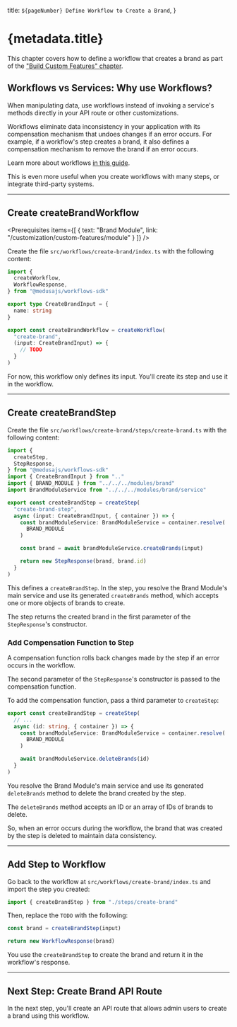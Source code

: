 
  title: `${pageNumber} Define Workflow to Create a Brand`,
}

# {metadata.title}

<Note title="Example Chapter">

This chapter covers how to define a workflow that creates a brand as part of the ["Build Custom Features" chapter](../page.mdx).

</Note>

## Workflows vs Services: Why use Workflows?

When manipulating data, use workflows instead of invoking a service's methods directly in your API route or other customizations.

Workflows eliminate data inconsistency in your application with its compensation mechanism that undoes changes if an error occurs. For example, if a workflow's step creates a brand, it also defines a compensation mechanism to remove the brand if an error occurs.

<Note>

Learn more about workflows [in this guide](../../../basics/workflows/page.mdx).

</Note>

This is even more useful when you create workflows with many steps, or integrate third-party systems.

---

## Create createBrandWorkflow

<Prerequisites
  items={[
    {
      text: "Brand Module",
      link: "/customization/custom-features/module"
    }
  ]}
/>

Create the file `src/workflows/create-brand/index.ts` with the following content:

```ts
import {
  createWorkflow,
  WorkflowResponse,
} from "@medusajs/workflows-sdk"

export type CreateBrandInput = {
  name: string
}

export const createBrandWorkflow = createWorkflow(
  "create-brand",
  (input: CreateBrandInput) => {
    // TODO
  }
)
```

For now, this workflow only defines its input. You'll create its step and use it in the workflow.

---

## Create createBrandStep

Create the file `src/workflows/create-brand/steps/create-brand.ts` with the following content:

```ts title="src/workflows/create-brand/steps/create-brand.ts" collapsibleLines="1-8" expandButtonLabel="Show Imports"
import {
  createStep,
  StepResponse,
} from "@medusajs/workflows-sdk"
import { CreateBrandInput } from ".."
import { BRAND_MODULE } from "../../../modules/brand"
import BrandModuleService from "../../../modules/brand/service"

export const createBrandStep = createStep(
  "create-brand-step",
  async (input: CreateBrandInput, { container }) => {
    const brandModuleService: BrandModuleService = container.resolve(
      BRAND_MODULE
    )

    const brand = await brandModuleService.createBrands(input)

    return new StepResponse(brand, brand.id)
  }
)
```

This defines a `createBrandStep`. In the step, you resolve the Brand Module's main service and use its generated `createBrands` method, which accepts one or more objects of brands to create.

The step returns the created brand in the first parameter of the `StepResponse`'s constructor.

### Add Compensation Function to Step

A compensation function rolls back changes made by the step if an error occurs in the workflow.

The second parameter of the `StepResponse`'s constructor is passed to the compensation function.

To add the compensation function, pass a third parameter to `createStep`:

```ts title="src/workflows/create-brand/steps/create-brand.ts"
export const createBrandStep = createStep(
  // ...
  async (id: string, { container }) => {
    const brandModuleService: BrandModuleService = container.resolve(
      BRAND_MODULE
    )

    await brandModuleService.deleteBrands(id)
  }
)
```

You resolve the Brand Module's main service and use its generated `deleteBrands` method to delete the brand created by the step.

<Note title="Tip">

The `deleteBrands` method accepts an ID or an array of IDs of brands to delete.

</Note>

So, when an error occurs during the workflow, the brand that was created by the step is deleted to maintain data consistency.

---

## Add Step to Workflow

Go back to the workflow at `src/workflows/create-brand/index.ts` and import the step you created:

```ts
import { createBrandStep } from "./steps/create-brand"
```

Then, replace the `TODO` with the following:

```ts
const brand = createBrandStep(input)

return new WorkflowResponse(brand)
```

You use the `createBrandStep` to create the brand and return it in the workflow's response.

---

## Next Step: Create Brand API Route

In the next step, you'll create an API route that allows admin users to create a brand using this workflow.
